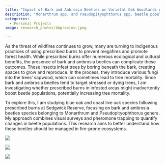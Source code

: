 ```yaml
---
title: "Impact of Bark and Ambrosia Beetles on Varietal Oak Woodlands After Fire Events"
description: "Monarthrum spp. and Pseudopityophthorus spp. beetle populations significantly influence forest health, and a deeper understanding of their relationship with fire is essential for developing safe and effective forest management techniques."
categories: 
  - Personal Projects
image: research_photos/bbpreview.jpeg

---
```


As the threat of wildfires continues to grow, many are turning to Indigenous practices of using prescribed burns to prevent megafires and promote forest health. While prescribed burns offer numerous ecological and cultural benefits, the presence of bark and ambrosia beetles can complicate these outcomes. These insects infest trees by boring beneath the bark, creating spaces to grow and reproduce. In the process, they introduce various fungi into the trees' sapwood, which can sometimes lead to tree mortality. Since bark and ambrosia beetles tend to target stressed or dying trees, I am investigating whether prescribed burns in infested areas might inadvertently boost beetle populations, potentially increasing tree mortality.

To explore this, I am studying blue oak and coast live oak species following prescribed burns at Sedgwick Reserve, focusing on bark and ambrosia beetles species belonging to  Monarthrum and Pseudopityophthorus genera. My approach combines visual surveys and pheromone trapping to quantify changes in beetle populations. This research aims to better understand how these beetles should be managed in fire-prone ecosystems.  

::: {layout="[[1, 1], [1]]"}

![](research_photos/bbpreview.jpeg){.lightbox group="first" 
description="Bark beetle entry holes + galleries on a blue oak. Sedgwick Reserve, Dec 2024."}

![](research_photos/coaststain.jpeg){.lightbox group="first"
description="UCSB Undergraduate Research Colloquium, May 2025
“Impact of Monarthrum and Pseudopityophthorus Bark Beetles on Varietal Oak Woodlands After Fire Events”
B Ryan"}

![](research_photos/urca_poster.jpg){.lightbox group="first"
description="Bark Beetle entry holes in a blue oak accompanied by fungus. Sedgwick Reserve, Dec 2024."}

:::